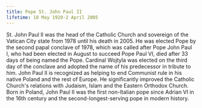 ```yaml
---
title: Pope St. John Paul II
lifetime: 18 May 1920-2 April 2005
---
```


St. John Paul II was the head of the Catholic Church and sovereign of the Vatican
City state from 1978 until his death in 2005. He was elected Pope by the second papal conclave of 1978, which
was called after Pope John Paul I, who had been elected in August to succeed Pope Paul VI, died after 33 days
of being named the Pope. Cardinal Wojtyla was elected on the third day of the conclave and adopted the name of
his predecessor in tribute to him. John Paul II is recognized as helping to end Communist rule in his native
Poland and the rest of Europe. He significantly improved the Catholic Church's relations with Judaism, Islam
and the Eastern Orthodox Church. Born in Poland, John Paul II was the first non-Italian pope since Adrian VI
in the 16th century and the second-longest-serving pope in modern history.
